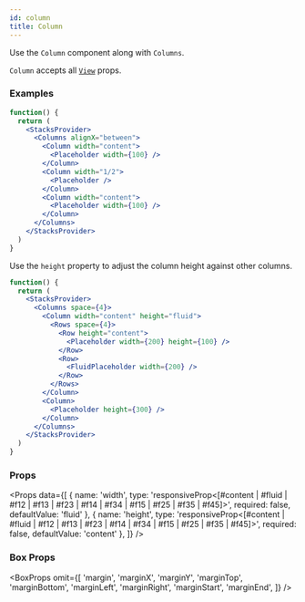```yaml
---
id: column
title: Column
---
```



Use the `Column` component along with `Columns`.

`Column` accepts all [`View`](https://reactnative.dev/docs/view) props.

### Examples

```jsx live
function() {
  return (
    <StacksProvider>
      <Columns alignX="between">
        <Column width="content">
          <Placeholder width={100} />
        </Column>
        <Column width="1/2">
          <Placeholder />
        </Column>
        <Column width="content">
          <Placeholder width={100} />
        </Column>
      </Columns>
    </StacksProvider>
  )
}
```

Use the `height` property to adjust the column height against other columns.

```jsx live
function() {
  return (
    <StacksProvider>
      <Columns space={4}>
        <Column width="content" height="fluid">
          <Rows space={4}>
            <Row height="content">
              <Placeholder width={200} height={100} />
            </Row>
            <Row>
              <FluidPlaceholder width={200} />
            </Row>
          </Rows>
        </Column>
        <Column>
          <Placeholder height={300} />
        </Column>
      </Columns>
    </StacksProvider>
  )
}

```

### Props

<Props
  data={[
    {
      name: 'width',
      type: 'responsiveProp<[#content | #fluid | #f12 | #f13 | #f23 | #f14 | #f34 | #f15 | #f25 | #f35 | #f45]>',
      required: false,
      defaultValue: 'fluid'
    },
    {
      name: 'height',
      type: 'responsiveProp<[#content | #fluid | #f12 | #f13 | #f23 | #f14 | #f34 | #f15 | #f25 | #f35 | #f45]>',
      required: false,
      defaultValue: 'content'
    },
  ]}
/>


### Box Props

<BoxProps omit={[
  'margin',
  'marginX',
  'marginY',
  'marginTop',
  'marginBottom',
  'marginLeft',
  'marginRight',
  'marginStart',
  'marginEnd',
]} />

